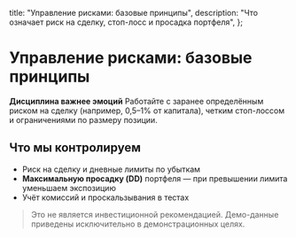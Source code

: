   title: "Управление рисками: базовые принципы",
  description: "Что означает риск на сделку, стоп-лосс и просадка портфеля",
};

# Управление рисками: базовые принципы

**Дисциплина важнее эмоций** Работайте с заранее определённым риском на сделку (например, 0,5–1% от капитала), 
четким стоп-лоссом и ограничениями по размеру позиции.

## Что мы контролируем
- Риск на сделку и дневные лимиты по убыткам
- **Максимальную просадку (DD)** портфеля — при превышении лимита уменьшаем экспозицию
- Учёт комиссий и проскальзывания в тестах

> Это не является инвестиционной рекомендацией. Демо-данные приведены исключительно в демонстрационных целях.
